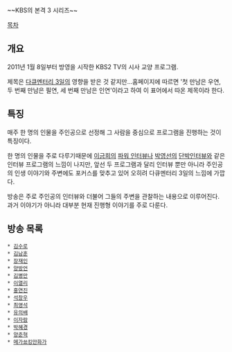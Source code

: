 ~~KBS의 본격 3 시리즈~~

[[목차]]

== 개요 ==
2011년 1월 8일부터 방영을 시작한 KBS2 TV의 시사 교양 프로그램.

제목은 [[다큐멘터리 3일]]의 영향을 받은 것 같지만...홈페이지에 따르면 '첫 만남은 우연, 두 번째 만남은 필연, 세 번째 만남은 인연'이라고 하여 이 표어에서 따온 제목이라 한다.

== 특징 ==
매주 한 명의 인물을 주인공으로 선정해 그 사람을 중심으로 프로그램을 진행하는 것이 특징이다.

한 명의 인물을 주로 다루기때문에 [[이금희]]의 [[파워 인터뷰]]나 [[박영선]]의 [[단박인터뷰]]와 같은 인터뷰 프로그램의 느낌이 나지만, 앞선 두 프로그램과 달리 인터뷰 뿐만 아니라 주인공의 인생 이야기와 주변에도 포커스를 맞추고 있어 오히려 다큐멘터리 3일의 느낌에 가깝다.

방송은 주로 주인공의 인터뷰와 더불어 그들의 주변을 관찰하는 내용으로 이루어진다. 과거 이야기가 아니라 대부분 현재 진행형 이야기를 주로 다룬다.

== 방송 목록 ==
 * [[김수로]]
 * [[김남훈]]
 * [[장재인]]
 * [[양방언]]
 * [[김병만]]
 * [[이열리]]
 * [[홍연진]]
 * [[석창우]]
 * [[최영석]]
 * [[유의배]]
 * [[이자람]]
 * [[박혜경]]
 * [[양준혁]]
 * [[메가쑈킹만화가]]

